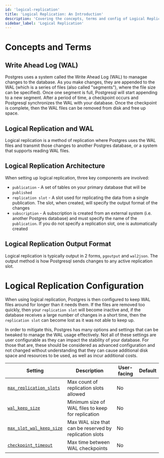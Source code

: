 ```yaml
---
id: 'logical-replication'
title: 'Logical Replication: An Introduction'
description: 'Covering the concepts, terms and config of Logical Replication'
sidebar_label: 'Logical Replication'
---
```


# Concepts and Terms

## Write Ahead Log (WAL)

Postgres uses a system called the Write Ahead Log (WAL) to managae changes to the database. As you make changes, they are appended to the WAL (which is a series of files (also called "segments"), where the file size can be specified). Once one segment is full, Postgresql will start appending to a new segment. After a period of time, a checkpoint occurs and Postgresql synchronizes the WAL with your database. Once the checkpoint is complete, then the WAL files can be removed from disk and free up space.

## Logical Replication and WAL

Logical replication is a method of replication where Postgres uses the WAL files and transmit those changes to another Postgres database, or a system that supports reading WAL files. 

## Logical Replication Architecture

When setting up logical replication, three key components are involved:

- `publication` - A set of tables on your primary database that will be `published`
- `replication slot` - A slot used for replicating the data from a single publication. The slot, when created, will specify the output format of the changes
- `subscription` - A subscription is created from an external system (i.e. another Postgres database) and must specify the name of the `publication`. If you do not specify a replication slot, one is automatically created

## Logical Replication Output Format

Logical replication is typically output in 2 forms, `pgoutput` and `wal2json`. The output method is how Postgresql sends changes to any active replication slot.

# Logical Replication Configuration

When using logical replication, Postgres is then configured to keep WAL files around for longer than it needs them. If the files are removed too quickly, then your `replication slot` will become inactive and, if the database receives a large number of changes in a short time, then the `replication slot` can become lost as it was not able to keep up.

In order to mitigate this, Postgres has many options and settings that can be tweaked to manage the WAL usage effectively. Not all of these settings are user configurable as they can impact the stability of your database. For those that are, these should be considered as advanced configuration and not changed without understanding that they can cause additional disk space and resources to be used, as well as incur additional costs.

| Setting                                                                                | Description                                       | User-facing | Default |
| -------------------------------------------------------------------------------------- | ------------------------------------------------- | ----------- | ------- |
| [`max_replication_slots`](https://postgresqlco.nf/doc/en/param/max_replication_slots/) | Max count of replication slots allowed            |    No         |         |
| [`wal_keep_size`](https://postgresqlco.nf/doc/en/param/wal_keep_size/)                 | Minimum size of WAL files to keep for replication |    No        |         |
| [`max_slot_wal_keep_size`](https://postgresqlco.nf/doc/en/param/max_slot_wal_keep_size/)                                                               | Max WAL size that can be reserved by replication slots                                                  | No            |         |
| [`checkpoint_timeout`](https://postgresqlco.nf/doc/en/param/checkpoint_timeout/)       | Max time between WAL checkpoints                  |  No           |         |

